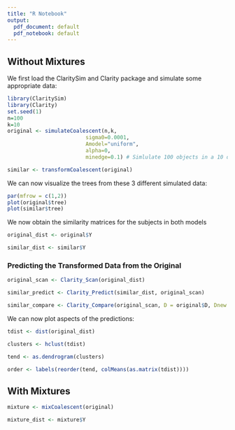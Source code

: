 ```yaml
---
title: "R Notebook"
output:
  pdf_document: default
  pdf_notebook: default
---
```


## Without Mixtures

We first load the ClaritySim and Clarity package and simulate some appropriate data:

```r
library(ClaritySim)
library(Clarity)
set.seed(1)
n=100 
k=10
original <- simulateCoalescent(n,k,
                         sigma0=0.0001,
                         Amodel="uniform",
                         alpha=0,
                         minedge=0.1) # Simlulate 100 objects in a 10 dimensional latent space

similar <- transformCoalescent(original)

```

We can now visualize the trees from these 3 different simulated data:

```r
par(mfrow = c(1,2))
plot(original$tree)
plot(similar$tree)
```

We now obtain the similarity matrices for the subjects in both models

```r
original_dist <- original$Y

similar_dist <- similar$Y
```

### Predicting the Transformed Data from the Original

```r
original_scan <- Clarity_Scan(original_dist)

similar_predict <- Clarity_Predict(similar_dist, original_scan)

similar_compare <- Clarity_Compare(original_scan, D = original$D, Dnew = similar$D, nbs = 200, H0="structure")
```

We can now plot aspects of the predictions:

```r
tdist <- dist(original_dist)

clusters <- hclust(tdist)

tend <- as.dendrogram(clusters)

order <- labels(reorder(tend, colMeans(as.matrix(tdist))))


```

## With Mixtures

```r
mixture <- mixCoalescent(original)

mixture_dist <- mixture$Y
```
